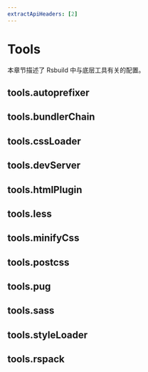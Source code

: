 ```yaml
---
extractApiHeaders: [2]
---
```


# Tools

本章节描述了 Rsbuild 中与底层工具有关的配置。

## tools.autoprefixer


<Autoprefixer />

## tools.bundlerChain


<BundlerChain />

## tools.cssLoader


<CssLoader />

## tools.devServer


<DevServer />

## tools.htmlPlugin


<HtmlPlugin />

## tools.less


<Less />

## tools.minifyCss


<MinifyCss />

## tools.postcss


<Postcss />

## tools.pug


<Pug />

## tools.sass


<Sass />

## tools.styleLoader


<StyleLoader />

## tools.rspack


<Rspack />
